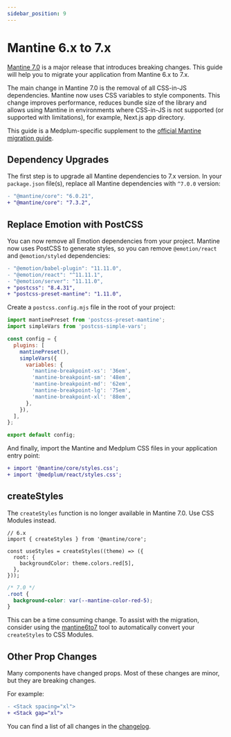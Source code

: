 ```yaml
---
sidebar_position: 9
---
```


# Mantine 6.x to 7.x

[Mantine 7.0](https://mantine.dev/changelog/7-0-0/) is a major release that introduces breaking changes. This guide will help you to migrate your application from Mantine 6.x to 7.x.

The main change in Mantine 7.0 is the removal of all CSS-in-JS dependencies. Mantine now uses CSS variables to style components. This change improves performance, reduces bundle size of the library and allows using Mantine in environments where CSS-in-JS is not supported (or supported with limitations), for example, Next.js app directory.

This guide is a Medplum-specific supplement to the [official Mantine migration guide](https://mantine.dev/guides/6x-to-7x/).

## Dependency Upgrades

The first step is to upgrade all Mantine dependencies to 7.x version. In your `package.json` file(s), replace all Mantine dependencies with `^7.0.0` version:

```diff
- "@mantine/core": "6.0.21",
+ "@mantine/core": "7.3.2",
```

## Replace Emotion with PostCSS

You can now remove all Emotion dependencies from your project. Mantine now uses PostCSS to generate styles, so you can remove `@emotion/react` and `@emotion/styled` dependencies:

```diff
- "@emotion/babel-plugin": "11.11.0",
- "@emotion/react": "^11.11.1",
- "@emotion/server": "11.11.0",
+ "postcss": "8.4.31",
+ "postcss-preset-mantine": "1.11.0",
```

Create a `postcss.config.mjs` file in the root of your project:

```javascript
import mantinePreset from 'postcss-preset-mantine';
import simpleVars from 'postcss-simple-vars';

const config = {
  plugins: [
    mantinePreset(),
    simpleVars({
      variables: {
        'mantine-breakpoint-xs': '36em',
        'mantine-breakpoint-sm': '48em',
        'mantine-breakpoint-md': '62em',
        'mantine-breakpoint-lg': '75em',
        'mantine-breakpoint-xl': '88em',
      },
    }),
  ],
};

export default config;
```

And finally, import the Mantine and Medplum CSS files in your application entry point:

```diff
+ import '@mantine/core/styles.css';
+ import '@medplum/react/styles.css';
```

## createStyles

The `createStyles` function is no longer available in Mantine 7.0. Use CSS Modules instead.

```tsx
// 6.x
import { createStyles } from '@mantine/core';

const useStyles = createStyles((theme) => ({
  root: {
    backgroundColor: theme.colors.red[5],
  },
}));
```

```css
/* 7.0 */
.root {
  background-color: var(--mantine-color-red-5);
}
```

This can be a time consuming change. To assist with the migration, consider using the [mantine6to7](https://github.com/codyebberson/mantine6to7) tool to automatically convert your `createStyles` to CSS Modules.

## Other Prop Changes

Many components have changed props. Most of these changes are minor, but they are breaking changes.

For example:

```diff
- <Stack spacing="xl">
+ <Stack gap="xl">
```

You can find a list of all changes in the [changelog](https://mantine.dev/changelog/7-0-0/).
